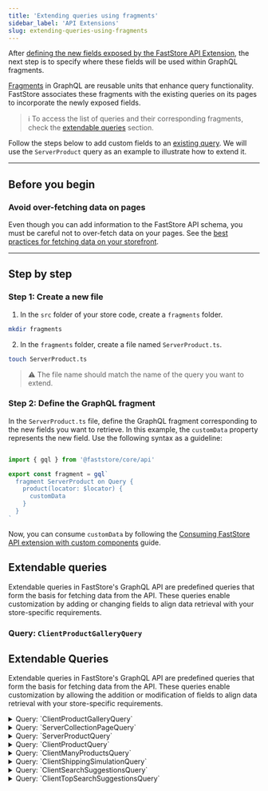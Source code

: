 ```yaml
---
title: 'Extending queries using fragments'
sidebar_label: 'API Extensions'
slug: extending-queries-using-fragments
---
```


After [defining the new fields exposed by the FastStore API Extension](https://developers.vtex.com/docs/guides/faststore/api-extensions-extending-api-schema), the next step is to specify where these fields will be used within GraphQL fragments.

[Fragments](https://graphql.org/learn/queries/#fragments) in GraphQL are reusable units that enhance query functionality. FastStore associates these fragments with the existing queries on its pages to incorporate the newly exposed fields.

> ℹ️ To access the list of queries and their corresponding fragments, check the [extendable queries](https://developers.vtex.com/docs/guides/faststore/api-extensions-extending-queries-using-fragments) section.

Follow the steps below to add custom fields to an [existing query](https://developers.vtex.com/docs/guides/faststore/api-extensions-extending-queries-using-fragments#extendable-queries). We will use the `ServerProduct` query as an example to illustrate how to extend it.

---
## Before you begin

### Avoid over-fetching data on pages
 
Even though you can add information to the FastStore API schema, you must be careful not to over-fetch data on your pages. See the [best practices for fetching data on your storefront](https://developers.vtex.com/docs/guides/faststore/api-extensions-overview#best-practices-for-fetching-data).

---

## Step by step

### Step 1: Create a new file

1. In the `src` folder of your store code, create a `fragments` folder.

  ```bash
  mkdir fragments
```

2. In the `fragments` folder, create a file named `ServerProduct.ts`. 

  ```bash
  touch ServerProduct.ts
  ```

> ⚠️ The file name should match the name of the query you want to extend.

### Step 2: Define the GraphQL fragment

In the `ServerProduct.ts` file, define the GraphQL fragment corresponding to the new fields you want to retrieve. In this example, the `customData` property represents the new field. Use the following syntax as a guideline:

```ts src/fragments/ServerProduct.ts

import { gql } from '@faststore/core/api'

export const fragment = gql`
  fragment ServerProduct on Query {
    product(locator: $locator) {
      customData
    }
  }
`
```
Now, you can consume `customData` by following the [Consuming FastStore API extension with custom components](https://developers.vtex.com/docs/guides/faststore/api-extensions/consuming-api-extensions) guide.

## Extendable queries

Extendable queries in FastStore's GraphQL API are predefined queries that form the basis for fetching data from the API. 
These queries enable customization by adding or changing fields to align data retrieval with your store-specific requirements.


### Query: `ClientProductGalleryQuery`

## Extendable Queries

Extendable queries in FastStore's GraphQL API are predefined queries that form the basis for fetching data from the API.
These queries enable customization by allowing the addition or modification of fields to align data retrieval with your store-specific requirements.

<details>
<summary>Query: `ClientProductGalleryQuery`</summary>
<table>
  <td>ClientProductGallery</td>
  <td>Client</td>
  <td>search</td>
  <td>PLP</td>
  <td>
    In the hook `useProductGalleryQuery()` from the `ProductListingPage` (`PLP`) and `Search` Pages.
  </td>
  <td>
    Products totalCount from [StorePageInfo](https://v1.faststore.dev/reference/api/objects#storepageinfo), and facets ([StoreFacet](https://v1.faststore.dev/reference/api/objects#storefacet)) from
    [StoreSearchResult](https://v1.faststore.dev/reference/api/objects#storesearchresult).
  </td>
  <td>
    Frontend data from the `useSearch()` and `useLocalizedVariables()`
    hooks, the latter uses `useSession()`.
  </td>
</table>

### How to consume it

    Use the `usePage()` hook when you have a single section that is used in more than one type of page.
    ```ts
    import { usePage } from "@faststore/core"

    const context = usePage()
    ```
    This hook returns one of the following types as context: `PDPContext`, `PLPContext`, or `SearchPageContext`, and you can decide how to handle it depending on the page that will use this hook by passing the types as generics.
    
    ```ts
    import { usePage } from "@faststore/core"

    const context = usePage<PLPContext | SearchPageContext>()
    ```
</details>

<details>
<summary>Query: `ServerCollectionPageQuery`</summary>
<table>
  <td>ServerCollectionPage</td>
  <td>Server</td>
  <td>collection</td>
  <td>PLP</td>
  <td>In the function `getStaticProps()` from `PLP`.</td>
  <td>
    seo, breadcrumbList and meta data from the collection ([StoreCollection](https://v1.faststore.dev/reference/api/objects#storecollection)).
  </td>
  <td>Collection `slug` that comes from URL.</td>
</table>

### How to consume it

    Use the `usePLP()` hook when integrating your section with a Product Listing Page (PLP).
    ```ts
    import { usePLP } from "@faststore/core"

    const context = usePLP()
    ```
</details>

<details>
<summary>Query: `ServerProductQuery`</summary>
<table>
  <td>ServerProduct</td>
  <td>Server</td>
  <td>product</td>
  <td>PDP</td>
  <td>In the function `getStaticProps()` from `PDP`.</td>
  <td>General product data from [StoreProduct](https://v1.faststore.dev/reference/api/objects#storeproduct).</td>
  <td>The `locator` with `slug` key/value.</td>
</table>

### How to consume it

    `usePDP()`: Use this hook when integrating your section with a Product Detail Page (PDP).

    ```ts
      import { usePDP } from "@faststore/core"

      const context = usePDP()
    ```
</details>

<details>
<summary>Query: `ClientProductQuery`</summary>
<table>
  <td>ClientProduct</td>
  <td>Client</td>
  <td>product</td>
  <td>PDP</td>
  <td>In the hook `useProductQuery()` from `PDP`.</td>
  <td>
    General product data from [StoreProduct](https://v1.faststore.dev/reference/api/objects#storeproduct) to update product data inside
    `PDP` (product coming from `ServerProductQuery` as fallback).
  </td>
  <td>
    Frontend data from the `useSession()` hook in the locator array with
    `id`, `channel`, `locale` as key/values.
  </td>
</table>

### How to consume it

    `usePDP()`: Use this hook when integrating your section with a Product Detail Page (PDP).

    ```ts
      import { usePDP } from "@faststore/core"

      const context = usePDP()
    ```
</details>

<details>
<summary>Query: `ClientManyProductsQuery`</summary>
<table>
  <td>ClientManyProducts</td>
  <td>Client</td>
  <td>search</td>
  <td>
    `PLP`, `Search Page`, and pages that use `ProductShelf`, and `ProductTiles` components.
  </td>
  <td>
    - In the hook `usePageProductsQuery()` from `PLP` and `Search Page`.
    <br />
    - In the hook `useProductsPrefetch()` to prefetch the previous (prev)
    and next (next) page from the current `PLP` or `Search Page`.
    <br />
    - In the hook `useProductsQuery()`, in `ProductShelf`, `ProductTiles`
    components, that can be used on multiple pages.
    <br />
  </td>
  <td>
    General products data ([StoreProduct](https://v1.faststore.dev/reference/api/objects#storeproduct)) with the `totalCount` from [StorePageInfo](https://v1.faststore.dev/reference/api/objects#storepageinfo).
  </td>
  <td>
    Frontend data from the `useLocalizedVariables()` and `useSession()` hooks.
  </td>
</table>

### How to consume it

    Use the `usePage()` hook when you have a single section that is used in more than one type of page.
    ```ts
    import { usePage } from "@faststore/core"

    const context = usePage()
    ```
    This hook returns one of the following types as context: `PDPContext`, `PLPContext`, or `SearchPageContext`, and you can decide how to handle it depending on the page that will use this hook by passing the types as generics.
    
    ```ts
    import { usePage } from "@faststore/core"

    const context = usePage<PLPContext | SearchPageContext>()
    ```
</details>

<details>
<summary>Query: `ClientShippingSimulationQuery`</summary>
<table>
  <td>ClientShippingSimulation</td>
  <td>Client</td>
  <td>shipping</td>
  <td>PDP</td>
  <td>In the `ShippingSimulation` component.</td>
  <td>
    General shipping simulation data with the `address` and `logisticsInfo`.
  </td>
  <td>
    Frontend `country`, and `postalCode` from `useSession()` hook, and the `items` Array of `IShippingItem` (`id`, `quantity`, and `seller`).
  </td>
</table>

### How to consume it

    You can use the experimental `useShippingSimulation_unstable()` hook, or the `getShippingSimulation_unstable()` function to retrieve shipping data in Overridable (custom) components.
</details>

<details>
<summary>Query: `ClientSearchSuggestionsQuery`</summary>
<table>
  <td>ClientSearchSuggestions</td>
  <td>Client</td>
  <td>search</td>
  <td>`SearchInput` component from `GlobalSection`.</td>
  <td>In the `SearchInput` component.</td>
  <td>General search data with the `suggestions` and `products`.</td>
  <td>Frontend data from `useSession()` hook, and the `term` searched.</td>
</table>

### How to consume it

You can use the experimental `useSuggestions_unstable()` hook to retrieve the search suggestions data in Overridable (custom) components.
</details>

<details>
<summary>Query: `ClientTopSearchSuggestionsQuery`</summary>
<table>
  <td>ClientTopSearchSuggestions</td>
  <td>Client</td>
  <td>search</td>
  <td>`SearchInput` component from `GlobalSection`.</td>
  <td>In the `SearchInput` component.</td>
  <td>The top searched suggestions.</td>
  <td>Frontend data from `useSession()` hook.</td>
</table>

### How to consume it

You can use the experimental `useTopSearch_unstable()` hook to retrieve the top search suggestions data in Overridable (custom) components.
</details>
